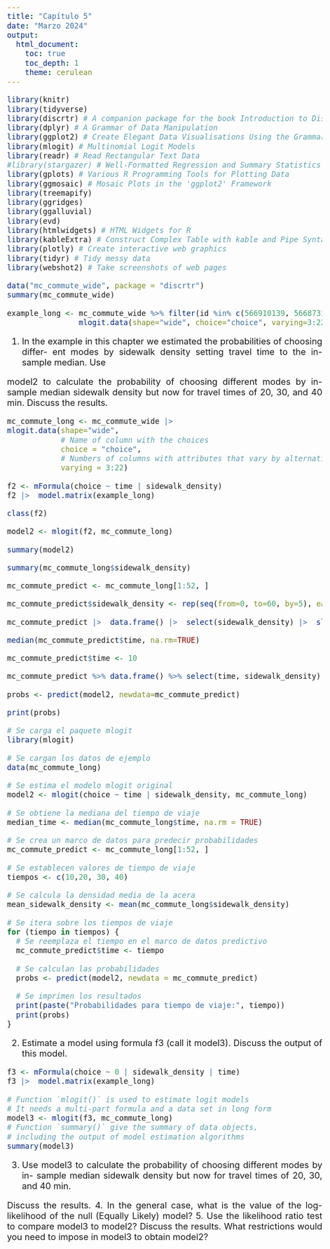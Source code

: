 ```yaml
---
title: "Capítulo 5"
date: "Marzo 2024"
output: 
  html_document:
    toc: true
    toc_depth: 1
    theme: cerulean
---
```



<style>
body {
text-align: justify}
</style>

<style type="text/css">
body{/*Normal*/
     font-size: 20px;
}
</style>

```r
library(knitr)
library(tidyverse)
library(discrtr) # A companion package for the book Introduction to Discrete Choice Analysis with `R`
library(dplyr) # A Grammar of Data Manipulation
library(ggplot2) # Create Elegant Data Visualisations Using the Grammar of Graphics
library(mlogit) # Multinomial Logit Models
library(readr) # Read Rectangular Text Data
#library(stargazer) # Well-Formatted Regression and Summary Statistics Tables
library(gplots) # Various R Programming Tools for Plotting Data
library(ggmosaic) # Mosaic Plots in the 'ggplot2' Framework
library(treemapify)
library(ggridges)
library(ggalluvial)
library(evd)
library(htmlwidgets) # HTML Widgets for R
library(kableExtra) # Construct Complex Table with kable and Pipe Syntax
library(plotly) # Create interactive web graphics
library(tidyr) # Tidy messy data
library(webshot2) # Take screenshots of web pages
```

```r
data("mc_commute_wide", package = "discrtr")
summary(mc_commute_wide)
```


```r
example_long <- mc_commute_wide %>% filter(id %in% c(566910139, 566873140, 566872636)) |> 
                mlogit.data(shape="wide", choice="choice", varying=3:22)
```


1. In the example in this chapter we estimated the probabilities of choosing differ-
ent modes by sidewalk density setting travel time to the in-sample median. Use

model2 to calculate the probability of choosing different modes by in-sample
median sidewalk density but now for travel times of 20, 30, and 40 min. Discuss
the results.

```r
mc_commute_long <- mc_commute_wide |> 
mlogit.data(shape="wide",
            # Name of column with the choices
            choice = "choice",
            # Numbers of columns with attributes that vary by alternative
            varying = 3:22)
```

```r
f2 <- mFormula(choice ~ time | sidewalk_density)
f2 |>  model.matrix(example_long)
```


```r
class(f2)
```



```r
model2 <- mlogit(f2, mc_commute_long)

summary(model2)
```


```r
summary(mc_commute_long$sidewalk_density)
```

```r
mc_commute_predict <- mc_commute_long[1:52, ]
```


```r
mc_commute_predict$sidewalk_density <- rep(seq(from=0, to=60, by=5), each=4)
```

```r
mc_commute_predict |>  data.frame() |>  select(sidewalk_density) |>  slice_head(n=10)
```

```r
median(mc_commute_predict$time, na.rm=TRUE)
```


```r
mc_commute_predict$time <- 10
```


```r
mc_commute_predict %>% data.frame() %>% select(time, sidewalk_density) %>% summary()
```




```r
probs <- predict(model2, newdata=mc_commute_predict)
```

```r
print(probs)
```

```r
# Se carga el paquete mlogit
library(mlogit)

# Se cargan los datos de ejemplo
data(mc_commute_long)

# Se estima el modelo mlogit original
model2 <- mlogit(choice ~ time | sidewalk_density, mc_commute_long)

# Se obtiene la mediana del tiempo de viaje
median_time <- median(mc_commute_long$time, na.rm = TRUE)

# Se crea un marco de datos para predecir probabilidades
mc_commute_predict <- mc_commute_long[1:52, ]

# Se establecen valores de tiempo de viaje
tiempos <- c(10,20, 30, 40)

# Se calcula la densidad media de la acera
mean_sidewalk_density <- mean(mc_commute_long$sidewalk_density)

# Se itera sobre los tiempos de viaje
for (tiempo in tiempos) {
  # Se reemplaza el tiempo en el marco de datos predictivo
  mc_commute_predict$time <- tiempo

  # Se calculan las probabilidades
  probs <- predict(model2, newdata = mc_commute_predict)

  # Se imprimen los resultados
  print(paste("Probabilidades para tiempo de viaje:", tiempo))
  print(probs)
}

```






2. Estimate a model using formula f3 (call it model3). Discuss the output of this
model.



```r
f3 <- mFormula(choice ~ 0 | sidewalk_density | time)
f3 |>  model.matrix(example_long)
```

```r
# Function `mlogit()` is used to estimate logit models
# It needs a multi-part formula and a data set in long form
model3 <- mlogit(f3, mc_commute_long)
# Function `summary()` give the summary of data objects,
# including the output of model estimation algorithms
summary(model3)
```



3. Use model3 to calculate the probability of choosing different modes by in-
sample median sidewalk density but now for travel times of 20, 30, and 40 min.

Discuss the results.
4. In the general case, what is the value of the log-likelihood of the null (Equally
Likely) model?
5. Use the likelihood ratio test to compare model3 to model2? Discuss the results.
What restrictions would you need to impose in model3 to obtain model2?






